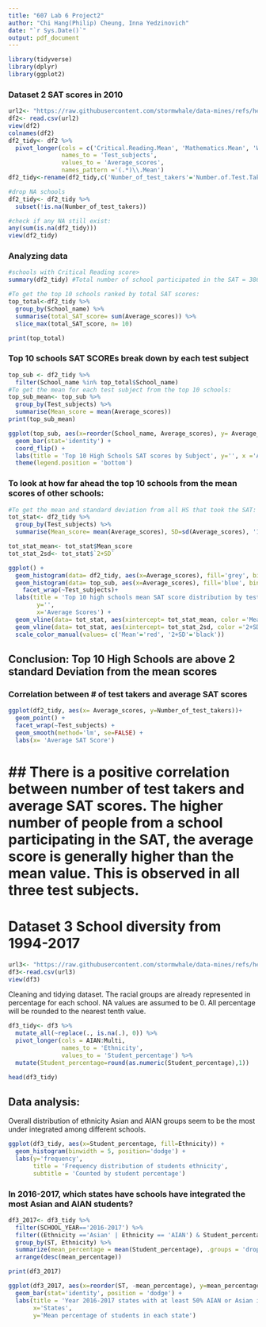 ---
title: "607 Lab 6 Project2"
author: "Chi Hang(Philip) Cheung, Inna Yedzinovich"
date: "`r Sys.Date()`"
output: pdf_document
---

```{r load-packages}
library(tidyverse)
library(dplyr)
library(ggplot2)
```

### Dataset 2 SAT scores in 2010
```{r}
url2<- "https://raw.githubusercontent.com/stormwhale/data-mines/refs/heads/main/SAT__College_Board__2010_School_Level_Results.csv"
df2<- read.csv(url2)
view(df2)
colnames(df2)
df2_tidy<- df2 %>%
  pivot_longer(cols = c('Critical.Reading.Mean', 'Mathematics.Mean', 'Writing.Mean'),
               names_to = 'Test_subjects',
               values_to = 'Average_scores',
               names_pattern ='(.*)\\.Mean')
df2_tidy<-rename(df2_tidy,c('Number_of_test_takers'='Number.of.Test.Takers', 'School_name'='School.Name'))

#drop NA schools
df2_tidy<- df2_tidy %>%
  subset(!is.na(Number_of_test_takers))

#check if any NA still exist:
any(sum(is.na(df2_tidy)))
view(df2_tidy)
```

### Analyzing data
```{r}
#schools with Critical Reading score> 
summary(df2_tidy) #Total number of school participated in the SAT = 386

#To get the top 10 schools ranked by total SAT scores:
top_total<-df2_tidy %>%
  group_by(School_name) %>%
  summarise(total_SAT_score= sum(Average_scores)) %>%
  slice_max(total_SAT_score, n= 10)

print(top_total)
```
### Top 10 schools SAT SCOREs break down by each test subject
```{r}
top_sub <- df2_tidy %>%
  filter(School_name %in% top_total$School_name)
#To get the mean for each test subject from the top 10 schools:
top_sub_mean<- top_sub %>%
  group_by(Test_subjects) %>%
  summarise(Mean_score = mean(Average_scores))
print(top_sub_mean) 
```

```{r}
ggplot(top_sub, aes(x=reorder(School_name, Average_scores), y= Average_scores, fill=Test_subjects))+
  geom_bar(stat='identity') +
  coord_flip() +
  labs(title = 'Top 10 High Schools SAT scores by Subject', y='', x ='Average SAT Scores')+
  theme(legend.position = 'bottom')
```

### To look at how far ahead the top 10 schools from the mean scores of other schools:
```{r}
#To get the mean and standard deviation from all HS that took the SAT:
tot_stat<- df2_tidy %>%
  group_by(Test_subjects) %>%
  summarise(Mean_score= mean(Average_scores), SD=sd(Average_scores), '1+SD'=Mean_score+SD, '2+SD'=Mean_score+SD*2)

tot_stat_mean<- tot_stat$Mean_score
tot_stat_2sd<- tot_stat$`2+SD`

ggplot() +
  geom_histogram(data= df2_tidy, aes(x=Average_scores), fill='grey', binwidth=30)+
  geom_histogram(data= top_sub, aes(x=Average_scores), fill='blue', binwidth=30)+
    facet_wrap(~Test_subjects)+
  labs(title = 'Top 10 high schools mean SAT score distribution by test subject',
        y='',
        x='Average Scores') +
  geom_vline(data= tot_stat, aes(xintercept= tot_stat_mean, color ='Mean'), linetype='dotted', linewidth = 0.9)+
  geom_vline(data= tot_stat, aes(xintercept= tot_stat_2sd, color ='2+SD'), linetype='dashed', linewidth=0.9)+
  scale_color_manual(values= c('Mean'='red', '2+SD'='black'))
```
## Conclusion: Top 10 High Schools are above 2 standard Deviation from the mean scores

### Correlation between # of test takers and average SAT scores
```{r}
ggplot(df2_tidy, aes(x= Average_scores, y=Number_of_test_takers))+
  geom_point() +
  facet_wrap(~Test_subjects) +
  geom_smooth(method='lm', se=FALSE) +
  labs(x= 'Average SAT Score')
```
## There is a positive correlation between number of test takers and average SAT scores. The higher number of people from a school participating in the SAT, the average score is generally higher than the mean value. This is observed in all three test subjects.
=================================================================================================================================================================================================================================================================================
# Dataset 3 School diversity from 1994-2017

```{r}
url3<- "https://raw.githubusercontent.com/stormwhale/data-mines/refs/heads/main/school%20divers.csv"
df3<-read.csv(url3)
view(df3)
```

Cleaning and tidying dataset. The racial groups are already represented in percentage for each school. NA values are assumed to be 0. All percentage will be rounded to the nearest tenth value.
```{r}
df3_tidy<- df3 %>%
  mutate_all(~replace(., is.na(.), 0)) %>%
  pivot_longer(cols = AIAN:Multi,
               names_to = 'Ethnicity',
               values_to = 'Student_percentage') %>%
  mutate(Student_percentage=round(as.numeric(Student_percentage),1))

head(df3_tidy)
```
## Data analysis:
Overall distribution of ethnicity
Asian and AIAN groups seem to be the most under integrated among different schools.
```{r}
ggplot(df3_tidy, aes(x=Student_percentage, fill=Ethnicity)) +
  geom_histogram(binwidth = 5, position='dodge') +
  labs(y='frequency',
       title = 'Frequency distribution of students ethnicity',
       subtitle = 'Counted by student percentage')
```
### In 2016-2017, which states have schools have integrated the most Asian and AIAN students?
```{r}
df3_2017<- df3_tidy %>%
  filter(SCHOOL_YEAR=='2016-2017') %>%
  filter((Ethnicity =='Asian' | Ethnicity == 'AIAN') & Student_percentage >= 50) %>%
  group_by(ST, Ethnicity) %>%
  summarize(mean_percentage = mean(Student_percentage), .groups = 'drop') %>%
  arrange(desc(mean_percentage))

print(df3_2017)
```

```{r}
ggplot(df3_2017, aes(x=reorder(ST, -mean_percentage), y=mean_percentage, fill= Ethnicity)) +
  geom_bar(stat='identity', position = 'dodge') +
  labs(title = 'Year 2016-2017 states with at least 50% AIAN or Asian integration in schools',
       x='States',
       y='Mean percentage of students in each state')
```


